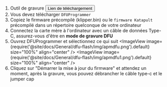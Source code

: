 1. Outil de gravure <Button variant="contained" disableElevation href="https://mellow-next.klipper.cn/docs/ResDownload/auxiliary_software/">Lien de téléchargement</Button>
2. Vous devez télécharger `DFUProgrammer`
3. Copiez le firmware précompilé (klipper.bin) ou le `firmware Katapult` précompilé dans un répertoire quelconque de votre ordinateur
4. Connectez la carte mère à l'ordinateur avec un câble de données Type-C, assurez-vous d'être en **mode de gravure DFU**
5. Ouvrez DFUProgrammer et sélectionnez ce qui suit
    <ImageView image={require('@site/docs/General/dfu-flash/img/apmdfu.png').default} size="100%" align="center" />
    <ImageView image={require('@site/docs/General/dfu-flash/img/apmdfu1.png').default} size="100%" align="center" />
6. Cliquez sur "Démarrer la mise à jour du firmware" et attendez un moment, après la gravure, vous pouvez débrancher le câble type-c et le jumper cap

